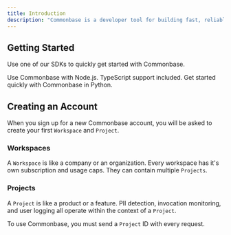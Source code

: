 ```yaml
---
title: Introduction
description: "Commonbase is a developer tool for building fast, reliable and private LLM integrations."
---
```


## Getting Started

Use one of our SDKs to quickly get started with Commonbase.

<CardGroup cols={2}>
  <Card title="JavaScript SDK" icon="js" href="quickstart/javascript">
    Use Commonbase with Node.js. TypeScript support included.
  </Card>
  <Card title="Python SDK" icon="python" href="quickstart/python">
    Get started quickly with Commonbase in Python.
  </Card>
</CardGroup>

## Creating an Account

When you sign up for a new Commonbase account, you will be asked to create your first
`Workspace` and `Project`.

### Workspaces

A `Workspace` is like a company or an organization. Every workspace has
it's own subscription and usage caps. They can contain multiple `Projects`.

### Projects

A `Project` is like a product or a feature. PII detection, invocation monitoring,
and user logging all operate within the context of a `Project`.

To use Commonbase, you must send a `Project` ID with every request.

